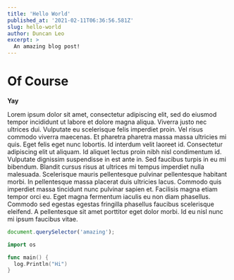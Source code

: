 ```yaml
---
title: 'Hello World'
published_at: '2021-02-11T06:36:56.581Z'
slug: hello-world
author: Duncan Leo
excerpt: >
  An amazing blog post!
---
```


# Of Course

**Yay**

Lorem ipsum dolor sit amet, consectetur adipiscing elit, sed do eiusmod tempor incididunt ut labore et dolore magna aliqua. Viverra justo nec ultrices dui. Vulputate eu scelerisque felis imperdiet proin. Vel risus commodo viverra maecenas. Et pharetra pharetra massa massa ultricies mi quis. Eget felis eget nunc lobortis. Id interdum velit laoreet id. Consectetur adipiscing elit ut aliquam. Id aliquet lectus proin nibh nisl condimentum id. Vulputate dignissim suspendisse in est ante in. Sed faucibus turpis in eu mi bibendum. Blandit cursus risus at ultrices mi tempus imperdiet nulla malesuada. Scelerisque mauris pellentesque pulvinar pellentesque habitant morbi. In pellentesque massa placerat duis ultricies lacus. Commodo quis imperdiet massa tincidunt nunc pulvinar sapien et. Facilisis magna etiam tempor orci eu. Eget magna fermentum iaculis eu non diam phasellus. Commodo sed egestas egestas fringilla phasellus faucibus scelerisque eleifend. A pellentesque sit amet porttitor eget dolor morbi. Id eu nisl nunc mi ipsum faucibus vitae.

```js
document.querySelector('amazing');
```

```go
import os

func main() {
  log.Println("Hi")
}
```
